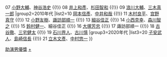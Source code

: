 {{Navbox
|name=聲優獎助演男優獎
|title=[[聲優獎|<span style="color:#dd8;">聲優獎</span>]]助演男優獎
|basestyle=background-color:#000153;color:#dd8
|listclass = hlist
|group1=2000年代
|list1=06 [[石田彰]]、[[宮田幸季]] {{!}} 07 [[小野大輔]]、[[神谷浩史]] {{!}} 08 [[井上和彥]]、[[杉田智和]] {{!}} 09 [[浪川大輔]]、[[三木真一郎]]
|group2=2010年代
|list2=10 [[岡本信彥]]、[[中井和哉]] {{!}} 11 [[木村良平]]、[[宫野真守]] {{!}} 12 [[小野友樹]]、[[諏訪部順一]] {{!}} 13 [[細谷佳正]] {{!}} 14 [[小西克幸]]、[[森川智之]] {{!}} 15 [[鈴村健一]]、細谷佳正 {{!}} 16 [[大塚芳忠]] {{!}} 17 諏訪部順一 {{!}} 18 [[古谷徹]]、[[三宅健太]] {{!}} 19 [[石川界人]]、[[古川慎]]
|group3=2020年代
|list3=20 [[子安武人]]、[[島崎信長]] {{!}} 21 [[立木文彥]]、[[中村悠一]]
}}<noinclude>
[[Category:聲優獎模板|助演男優獎]]
[[Category:聲優獎助演男優獎得主|+]]
</noinclude>